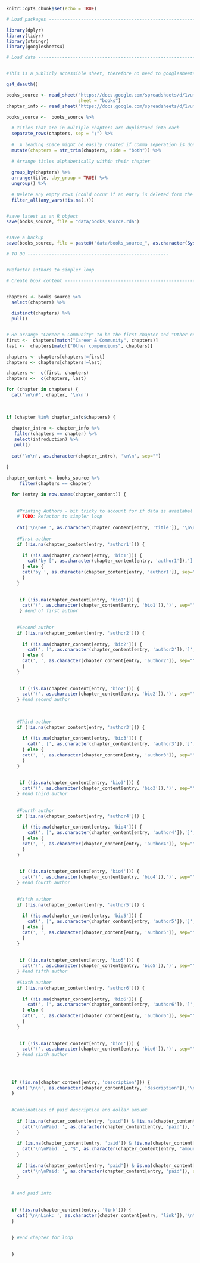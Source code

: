```r
knitr::opts_chunk$set(echo = TRUE)
```

```r
# Load packages -----------------------------------------------------------

library(dplyr)
library(tidyr)
library(stringr)
library(googlesheets4)

```




```r
# Load data ---------------------------------------------------------------


#This is a publicly accessible sheet, therefore no need to googlesheets4 authorisation

gs4_deauth()

books_source <- read_sheet("https://docs.google.com/spreadsheets/d/1vufdtrIzF5wbkWZUG_HGIBAXpT1C4joPx2qTh5aYzDg",
                           sheet = "books")
chapter_info <- read_sheet("https://docs.google.com/spreadsheets/d/1vufdtrIzF5wbkWZUG_HGIBAXpT1C4joPx2qTh5aYzDg/edit#gid=477753205", sheet="chapter_info")
```


```r

books_source <-  books_source %>% 
  
  # titles that are in multiple chapters are duplictaed into each
  separate_rows(chapters, sep = ";") %>% 
  
  #  A leading space might be easily created if comma seperation is done, so this removes it
  mutate(chapters = str_trim(chapters, side = "both")) %>% 
  
  # Arrange titles alphabetically within their chapter
  
  group_by(chapters) %>% 
  arrange(title, .by_group = TRUE) %>% 
  ungroup() %>% 
  
  # Delete any empty rows (could occur if an entry is deleted form the google sheet)
  filter_all(any_vars(!is.na(.)))  


#save latest as an R object
save(books_source, file = "data/books_source.rda")


#save a backup
save(books_source, file = paste0("data/books_source_", as.character(Sys.Date()), ".rda", sep=""))


```



```r
# TO DO -----------------------------------------------------


#Refactor authors to simpler loop
```



```r
# Create book content -----------------------------------------------------


chapters <- books_source %>% 
  select(chapters) %>%
  
  distinct(chapters) %>% 
  pull() 


# Re-arrange "Career & Community" to be the first chapter and "Other compendiums" to be the last. 
first <-  chapters[match("Career & Community", chapters)]
last <-  chapters[match("Other compendiums", chapters)]

chapters <- chapters[chapters!=first]
chapters <- chapters[chapters!=last]

chapters <-  c(first, chapters)
chapters <-  c(chapters, last)

```




```r


for (chapter in chapters) {
  cat('\n\n#', chapter, '\n\n')
 
 
  
if (chapter %in% chapter_info$chapters) {
  
  chapter_intro <- chapter_info %>% 
   filter(chapters == chapter) %>% 
   select(introduction) %>% 
   pull()
  
  cat('\n\n', as.character(chapter_intro), '\n\n', sep="")
    
}  
  
chapter_content <- books_source %>% 
     filter(chapters == chapter)

  for (entry in row.names(chapter_content)) {
    
    
    #Printing Authors - bit tricky to account for if data is availabel or not, and if a link is availabel or not. 
    # TODO: Refactor to simpler loop
    
    cat('\n\n## ', as.character(chapter_content[entry, 'title']), '\n\n', sep="")
    
    #First author
    if (!is.na(chapter_content[entry, 'author1'])) {
      
      if (!is.na(chapter_content[entry, 'bio1'])) {
        cat('by [', as.character(chapter_content[entry, 'author1']),']', sep="")
      } else {
      cat('by ', as.character(chapter_content[entry, 'author1']), sep="")
      }
    }
    
      
     if (!is.na(chapter_content[entry, 'bio1'])) {
      cat('(', as.character(chapter_content[entry, 'bio1']),')', sep="")
     } #end of first author
    
    
    #Second author
    if (!is.na(chapter_content[entry, 'author2'])) {
      
      if (!is.na(chapter_content[entry, 'bio2'])) {
        cat(', [', as.character(chapter_content[entry, 'author2']),']', sep="")
      } else {
      cat(', ', as.character(chapter_content[entry, 'author2']), sep="")
      }
    }
    
      
     if (!is.na(chapter_content[entry, 'bio2'])) {
      cat('(', as.character(chapter_content[entry, 'bio2']),')', sep="")
    } #end second author
    
    
    
    #Third author
    if (!is.na(chapter_content[entry, 'author3'])) {
      
      if (!is.na(chapter_content[entry, 'bio3'])) {
        cat(', [', as.character(chapter_content[entry, 'author3']),']', sep="")
      } else {
      cat(', ', as.character(chapter_content[entry, 'author3']), sep="")
      }
    }
    
      
     if (!is.na(chapter_content[entry, 'bio3'])) {
      cat('(', as.character(chapter_content[entry, 'bio3']),')', sep="")
    } #end third author
    
    
    #Fourth author
    if (!is.na(chapter_content[entry, 'author4'])) {
      
      if (!is.na(chapter_content[entry, 'bio4'])) {
        cat(', [', as.character(chapter_content[entry, 'author4']),']', sep="")
      } else {
      cat(', ', as.character(chapter_content[entry, 'author4']), sep="")
      }
    }
    
      
     if (!is.na(chapter_content[entry, 'bio4'])) {
      cat('(', as.character(chapter_content[entry, 'bio4']),')', sep="")
    } #end fourth author
    
    
    #fifth author
    if (!is.na(chapter_content[entry, 'author5'])) {
      
      if (!is.na(chapter_content[entry, 'bio5'])) {
        cat(', [', as.character(chapter_content[entry, 'author5']),']', sep="")
      } else {
      cat(', ', as.character(chapter_content[entry, 'author5']), sep="")
      }
    }
    
      
     if (!is.na(chapter_content[entry, 'bio5'])) {
      cat('(', as.character(chapter_content[entry, 'bio5']),')', sep="")
    } #end fifth author
    
    #Sixth author
    if (!is.na(chapter_content[entry, 'author6'])) {
      
      if (!is.na(chapter_content[entry, 'bio6'])) {
        cat(', [', as.character(chapter_content[entry, 'author6']),']', sep="")
      } else {
      cat(', ', as.character(chapter_content[entry, 'author6']), sep="")
      }
    }
    
      
     if (!is.na(chapter_content[entry, 'bio6'])) {
      cat('(', as.character(chapter_content[entry, 'bio6']),')', sep="")
    } #end sixth author
    
    
    
      
  if (!is.na(chapter_content[entry, 'description'])) {
    cat('\n\n', as.character(chapter_content[entry, 'description']),'\n\n', sep="")   
  }
  
     
  #Combinations of paid description and dollar amount  
  
    if (!is.na(chapter_content[entry, 'paid']) & !is.na(chapter_content[entry, 'amount_usd']) ) {
      cat('\n\nPaid: ', as.character(chapter_content[entry, 'paid']), " $", as.character(chapter_content[entry, 'amount_usd']), sep="") 
    }
    
    if (is.na(chapter_content[entry, 'paid']) & !is.na(chapter_content[entry, 'amount_usd']) ) {
      cat('\n\nPaid: ', "$", as.character(chapter_content[entry, 'amount_usd']), sep="") 
    }
    
    if (!is.na(chapter_content[entry, 'paid']) & is.na(chapter_content[entry, 'amount_usd']) ) {
      cat('\n\nPaid: ', as.character(chapter_content[entry, 'paid']), sep="") 
    }
    
    
  # end paid info
    
    
  if (!is.na(chapter_content[entry, 'link'])) {
    cat('\n\nLink: ', as.character(chapter_content[entry, 'link']),'\n\n', sep="")   
  }
    
    
  } #end chapter for loop
    
    
  }


```



